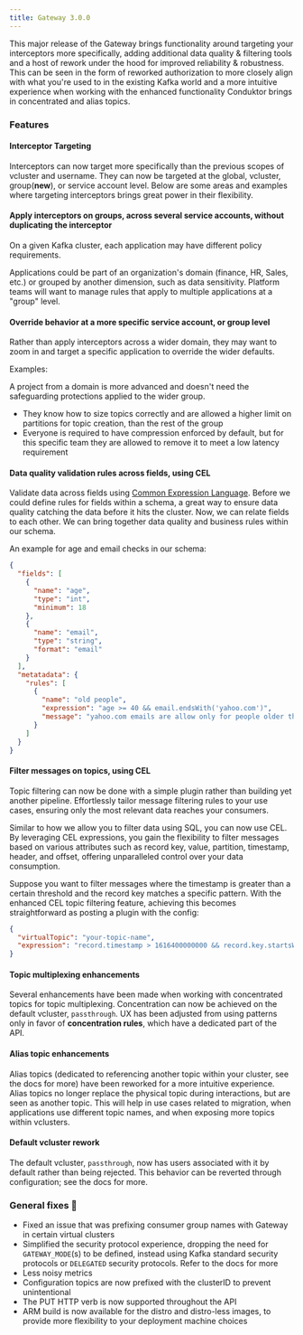 ```yaml
---
title: Gateway 3.0.0
---
```


This major release of the Gateway brings functionality around targeting your interceptors more specifically, adding additional data quality & filtering tools and a host of rework under the hood for improved reliability & robustness. This can be seen in the form of reworked authorization to more closely align with what you're used to in the existing Kafka world and a more intuitive experience when working with the enhanced functionality Conduktor brings in concentrated and alias topics.

### Features

#### Interceptor Targeting

Interceptors can now target more specifically than the previous scopes of vcluster and username. They can now be targeted at the global, vcluster, group(**new**), or service account level. Below are some areas and examples where targeting interceptors brings great power in their flexibility.


#### Apply interceptors on groups, across several service accounts, without duplicating the interceptor

On a given Kafka cluster, each application may have different policy requirements.

Applications could be part of an organization's domain (finance, HR, Sales, etc.) or grouped by another dimension, such as data sensitivity.
Platform teams will want to manage rules that apply to multiple applications at a "group" level.

#### Override behavior at a more specific service account, or group level

Rather than apply interceptors across a wider domain, they may want to zoom in and target a specific application to override the wider defaults.

Examples: 

A project from a domain is more advanced and doesn't need the safeguarding protections applied to the wider group.
* They know how to size topics correctly and are allowed a higher limit on partitions for topic creation, than the rest of the group
* Everyone is required to have compression enforced by default, but for this specific team they are allowed to remove it to meet a low latency requirement

#### Data quality validation rules across fields, using CEL

Validate data across fields using [Common Expression Language](https://github.com/google/cel-spec). Before we could define rules for fields within a schema, a great way to ensure data quality catching the data before it hits the cluster. Now, we can relate fields to each other. We can bring together data quality and business rules within our schema. 

An example for age and email checks in our schema:

```json
{
  "fields": [
    {
      "name": "age",
      "type": "int",
      "minimum": 18
    },
    {
      "name": "email",
      "type": "string",
      "format": "email"
    }
  ],
  "metatadata": {
    "rules": [
      {
        "name": "old people",
        "expression": "age >= 40 && email.endsWith('yahoo.com')",
        "message": "yahoo.com emails are allow only for people older that 40"
      }
    ]
  }
}
```

#### Filter messages on topics, using CEL

Topic filtering can now be done with a simple plugin rather than building yet another pipeline. Effortlessly tailor message filtering rules to your use cases, ensuring only the most relevant data reaches your consumers.

Similar to how we allow you to filter data using SQL, you can now use CEL. 
By leveraging CEL expressions, you gain the flexibility to filter messages based on various attributes such as record key, value, partition, timestamp, header, and offset, offering unparalleled control over your data consumption.

Suppose you want to filter messages where the timestamp is greater than a certain threshold and the record key matches a specific pattern. With the enhanced CEL topic filtering feature, achieving this becomes straightforward as posting a plugin with the config:

```json
{
  "virtualTopic": "your-topic-name",
  "expression": "record.timestamp > 1616400000000 && record.key.startsWith('prefix_')"
}
```

#### Topic multiplexing enhancements

Several enhancements have been made when working with concentrated topics for topic multiplexing.
Concentration can now be achieved on the default vcluster, `passthrough`.
UX has been adjusted from using patterns only in favor of **concentration rules**, which have a dedicated part of the API.

#### Alias topic enhancements

Alias topics (dedicated to referencing another topic within your cluster, see the docs for more) have been reworked for a more intuitive experience.
Alias topics no longer replace the physical topic during interactions, but are seen as another topic.
This will help in use cases related to migration, when applications use different topic names, and when exposing more topics within vclusters.

#### Default vcluster rework

The default vcluster, `passthrough`, now has users associated with it by default rather than being rejected. This behavior can be reverted through configuration; see the docs for more.

### General fixes 🔨

* Fixed an issue that was prefixing consumer group names with Gateway in certain virtual clusters
* Simplified the security protocol experience, dropping the need for `GATEWAY_MODE`(s) to be defined, instead using Kafka standard security protocols or `DELEGATED` security protocols. Refer to the docs for more
* Less noisy metrics
* Configuration topics are now prefixed with the clusterID to prevent unintentional
* The PUT HTTP verb is now supported throughout the API
* ARM build is now available for the distro and distro-less images, to provide more flexibility to your deployment machine choices

